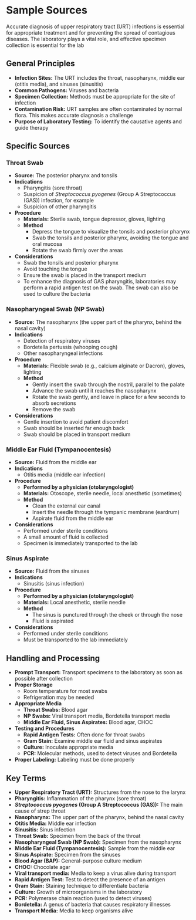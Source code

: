 # Sample Sources {-}

Accurate diagnosis of upper respiratory tract (URT) infections is essential for appropriate treatment and for preventing the spread of contagious diseases. The laboratory plays a vital role, and effective specimen collection is essential for the lab

## **General Principles** {-}

*   **Infection Sites:** The URT includes the throat, nasopharynx, middle ear (otitis media), and sinuses (sinusitis)
*   **Common Pathogens:** Viruses and bacteria
*   **Specimen Collection:** Methods must be appropriate for the site of infection
*   **Contamination Risk:** URT samples are often contaminated by normal flora. This makes accurate diagnosis a challenge
*   **Purpose of Laboratory Testing:** To identify the causative agents and guide therapy

## **Specific Sources** {-}

### **Throat Swab** {-}

*   **Source:** The posterior pharynx and tonsils
*   **Indications**
    *   Pharyngitis (sore throat)
    *   Suspicion of *Streptococcus pyogenes* (Group A Streptococcus (GAS)) infection, for example
    *   Suspicion of other pharyngitis
*   **Procedure**
    *   **Materials:** Sterile swab, tongue depressor, gloves, lighting
    *   **Method**
        *   Depress the tongue to visualize the tonsils and posterior pharynx
        *   Swab the tonsils and posterior pharynx, avoiding the tongue and oral mucosa
        *   Rotate the swab firmly over the areas
*   **Considerations**
    *   Swab the tonsils and posterior pharynx
    *   Avoid touching the tongue
    *   Ensure the swab is placed in the transport medium
    *   To enhance the diagnosis of GAS pharyngitis, laboratories may perform a rapid antigen test on the swab. The swab can also be used to culture the bacteria

### **Nasopharyngeal Swab (NP Swab)** {-}

*   **Source:** The nasopharynx (the upper part of the pharynx, behind the nasal cavity)
*   **Indications**
    *   Detection of respiratory viruses
    *   Bordetella pertussis (whooping cough)
    *   Other nasopharyngeal infections
*   **Procedure**
    *   **Materials:** Flexible swab (e.g., calcium alginate or Dacron), gloves, lighting
    *   **Method**
        *   Gently insert the swab through the nostril, parallel to the palate
        *   Advance the swab until it reaches the nasopharynx
        *   Rotate the swab gently, and leave in place for a few seconds to absorb secretions
        *   Remove the swab
*   **Considerations**
    *   Gentle insertion to avoid patient discomfort
    *   Swab should be inserted far enough back
    *   Swab should be placed in transport medium

### **Middle Ear Fluid (Tympanocentesis)** {-}

*   **Source:** Fluid from the middle ear
*   **Indications**
    *   Otitis media (middle ear infection)
*   **Procedure**
    *   **Performed by a physician (otolaryngologist)**
    *   **Materials:** Otoscope, sterile needle, local anesthetic (sometimes)
    *   **Method**
        *   Clean the external ear canal
        *   Insert the needle through the tympanic membrane (eardrum)
        *   Aspirate fluid from the middle ear
*   **Considerations**
    *   Performed under sterile conditions
    *   A small amount of fluid is collected
    *   Specimen is immediately transported to the lab

### **Sinus Aspirate** {-}

*   **Source:** Fluid from the sinuses
*   **Indications**
    *   Sinusitis (sinus infection)
*   **Procedure**
    *   **Performed by a physician (otolaryngologist)**
    *   **Materials:** Local anesthetic, sterile needle
    *   **Method**
        *   The sinus is punctured through the cheek or through the nose
        *   Fluid is aspirated
*   **Considerations**
    *   Performed under sterile conditions
    *   Must be transported to the lab immediately

## **Handling and Processing** {-}

*   **Prompt Transport:** Transport specimens to the laboratory as soon as possible after collection
*   **Proper Storage**
    *   Room temperature for most swabs
    *   Refrigeration may be needed
*   **Appropriate Media**
    *   **Throat Swabs:** Blood agar
    *   **NP Swabs:** Viral transport media, Bordetella transport media
    *   **Middle Ear Fluid, Sinus Aspirates:** Blood agar, CHOC
*   **Testing and Procedures**
    *   **Rapid Antigen Tests:** Often done for throat swabs
    *   **Gram Stain:** Examine middle ear fluid and sinus aspirates
    *   **Culture:** Inoculate appropriate media
    *   **PCR:** Molecular methods, used to detect viruses and Bordetella
*   **Proper Labeling:** Labeling must be done properly

## **Key Terms** {-}

*   **Upper Respiratory Tract (URT):** Structures from the nose to the larynx
*   **Pharyngitis:** Inflammation of the pharynx (sore throat)
*   ***Streptococcus pyogenes* (Group A Streptococcus (GAS)):** The main cause of strep throat
*   **Nasopharynx:** The upper part of the pharynx, behind the nasal cavity
*   **Otitis Media:** Middle ear infection
*   **Sinusitis:** Sinus infection
*   **Throat Swab:** Specimen from the back of the throat
*   **Nasopharyngeal Swab (NP Swab):** Specimen from the nasopharynx
*   **Middle Ear Fluid (Tympanocentesis):** Sample from the middle ear
*   **Sinus Aspirate:** Specimen from the sinuses
*   **Blood Agar (BAP):** General-purpose culture medium
*   **CHOC:** Chocolate agar
*   **Viral transport media:** Media to keep a virus alive during transport
*   **Rapid Antigen Test:** Test to detect the presence of an antigen
*   **Gram Stain:** Staining technique to differentiate bacteria
*   **Culture:** Growth of microorganisms in the laboratory
*   **PCR:** Polymerase chain reaction (used to detect viruses)
*   **Bordetella:** A genus of bacteria that causes respiratory illnesses
*   **Transport Media:** Media to keep organisms alive
